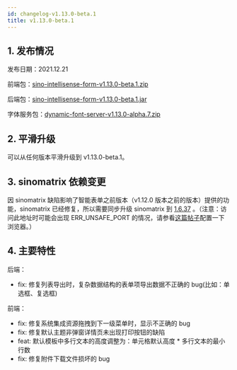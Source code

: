 ```yaml
---
id: changelog-v1.13.0-beta.1
title: v1.13.0-beta.1
---
```



## 1. 发布情况

发布日期：2021.12.21

前端包：[sino-intellisense-form-v1.13.0-beta.1.zip](http://sino-intellisense-form.oss-cn-beijing.aliyuncs.com/v1.13.0-beta.1/sino-intellisense-form-v1.13.0-beta.1.zip)

后端包：[sino-intellisense-form-v1.13.0-beta.1.jar](http://sino-intellisense-form.oss-cn-beijing.aliyuncs.com/v1.13.0-beta.1/sino-intellisense-form-v1.13.0-beta.1.jar)

字体服务包：[dynamic-font-server-v1.13.0-alpha.7.zip](http://sino-intellisense-form.oss-cn-beijing.aliyuncs.com/v1.13.0-alpha.7/dynamic-font-server-v1.13.0-alpha.7.zip)

## 2. 平滑升级

可以从任何版本平滑升级到 v1.13.0-beta.1。

## 3. sinomatrix 依赖变更

因 sinomatrix 缺陷影响了智能表单之前版本（v1.12.0 版本之前的版本）提供的功能，sinomatrix 已经修复，所以需要同步升级 sinomatrix 到 [1.6.37](http://47.93.34.153:10080/sino-matrix/sino-matrix/blob/master/CHANGELOG.md) 。（注意：访问此地址时可能会出现 ERR_UNSAFE_PORT 的情况，请参看[这篇帖子](https://blog.csdn.net/kjcxmx/article/details/118122483)配置一下浏览器。）

## 4. 主要特性

后端：

- fix: 修复列表导出时，复杂数据结构的表单项导出数据不正确的 bug(比如：单选框、复选框)

前端：

- fix: 修复系统集成资源拖拽到下一级菜单时，显示不正确的 bug
- fix: 修复默认主题非弹窗详情页未出现打印按钮的缺陷
- feat: 默认模板中多行文本的高度调整为：单元格默认高度 \* 多行文本的最小行数
- fix: 修复附件下载文件损坏的 bug
